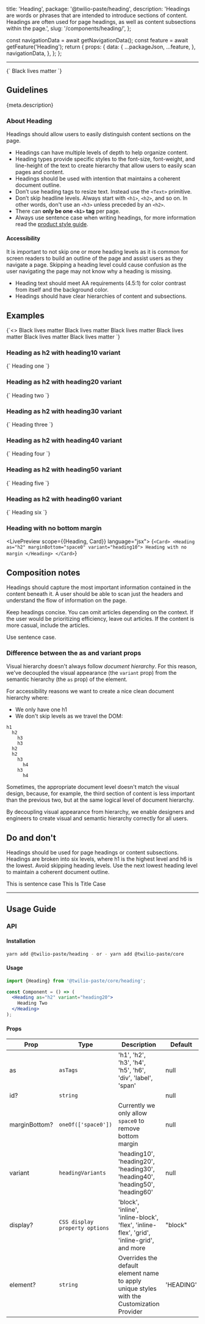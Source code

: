   title: 'Heading',
  package: '@twilio-paste/heading',
  description:
    'Headings are words or phrases that are intended to introduce sections of content. Headings are often used for page headings, as well as content subsections within the page.',
  slug: '/components/heading/',
};



  const navigationData = await getNavigationData();
  const feature = await getFeature('Heading');
  return {
    props: {
      data: {
        ...packageJson,
        ...feature,
      },
      navigationData,
    },
  };
};

<NormalizedComponentHeader
  categoryRoute={SidebarCategoryRoutes.COMPONENTS}
  githubUrl="https://github.com/twilio-labs/paste/tree/main/packages/paste-core/components/heading"
  storybookUrl="/?path=/story/components-heading--"
  data={props.data}
/>

---

<contentwrapper>

<PageAside data={mdxHeadings} />

<content>

<LivePreview scope={{Heading}} language="jsx">
  {`<Heading as="h1" variant="heading10" marginBottom="space0">
  Black lives matter
</Heading>`}
</LivePreview>

## Guidelines

<Paragraph>{meta.description}</Paragraph>

### About Heading

Headings should allow users to easily distinguish content sections on the page.

- Headings can have multiple levels of depth to help organize content.
- Heading types provide specific styles to the font-size, font-weight, and line-height of the text to create hierarchy that allow users to easily scan pages and content.
- Headings should be used with intention that maintains a coherent document outline.
- Don’t use heading tags to resize text. Instead use the `<Text>` primitive.
- Don’t skip headline levels. Always start with `<h1>`, `<h2>`, and so on. In other words, don't use an `<h3>` unless preceded by an `<h2>`.
- There can **only be one `<h1>` tag** per page.
- Always use sentence case when writing headings, for more information read the [product style guide](/foundations/content/product-style-guide/#sentence-case).

#### Accessibility

It is important to not skip one or more heading levels as it is common for screen readers to build an outline of the page and assist users as they navigate a page. Skipping a heading level could cause confusion as the user navigating the page may not know why a heading is missing.

- Heading text should meet AA requirements (4.5:1) for color contrast from itself and the background color.
- Headings should have clear hierarchies of content and subsections.

## Examples

<LivePreview scope={{Heading}} language="jsx">
  {`<>
<Heading as="h1" variant="heading10">
  Black lives matter
</Heading>

<Heading as="h2" variant="heading20">
  Black lives matter
</Heading>

<Heading as="h3" variant="heading30">
  Black lives matter
</Heading>

<Heading as="h4" variant="heading40">
  Black lives matter
</Heading>

<Heading as="h5" variant="heading50">
  Black lives matter
</Heading>

<Heading as="h6" variant="heading60">
  Black lives matter
</Heading>
</>`}
</LivePreview>

### Heading as h2 with heading10 variant

<LivePreview scope={{Heading}} language="jsx">
  {`<Heading as="h2" variant="heading10">
  Heading one
</Heading>`}
</LivePreview>

### Heading as h2 with heading20 variant

<LivePreview scope={{Heading}} language="jsx">
  {`<Heading as="h2" variant="heading20">
  Heading two
</Heading>`}
</LivePreview>

### Heading as h2 with heading30 variant

<LivePreview scope={{Heading}} language="jsx">
  {`<Heading as="h2" variant="heading30">
  Heading three
</Heading>`}
</LivePreview>

### Heading as h2 with heading40 variant

<LivePreview scope={{Heading}} language="jsx">
  {`<Heading as="h2" variant="heading40">
  Heading four
</Heading>`}
</LivePreview>

### Heading as h2 with heading50 variant

<LivePreview scope={{Heading}} language="jsx">
  {`<Heading as="h2" variant="heading50">
  Heading five
</Heading>`}
</LivePreview>

### Heading as h2 with heading60 variant

<LivePreview scope={{Heading}} language="jsx">
  {`<Heading as="h2" variant="heading60">
  Heading six
</Heading>`}
</LivePreview>

### Heading with no bottom margin

<LivePreview scope={{Heading, Card}} language="jsx">
  {`<Card>
  <Heading as="h2" marginBottom="space0" variant="heading10">
    Heading with no margin
  </Heading>
</Card>`}
</LivePreview>

## Composition notes

Headings should capture the most important information contained in the content beneath it. A user should be able to scan just the headers and understand the flow of information on the page.

Keep headings concise. You can omit articles depending on the context. If the user would be prioritizing efficiency, leave out articles. If the content is more casual, include the articles.

Use sentence case.

### Difference between the as and variant props

Visual hierarchy doesn't always follow <em>document hierarchy</em>. For
this reason, we've decoupled the visual appearance (the `variant` prop)
from the semantic hierarchy (the `as` prop) of the element.

For accessibility reasons we want to create a nice clean document hierarchy where:

- We only have one h1
- We don't skip levels as we travel the DOM:

```
h1
  h2
    h3
    h3
  h2
  h2
    h3
      h4
    h3
      h4
```

Sometimes, the appropriate document level doesn't match the visual design,
because, for example, the third section of content is less important than
the previous two, but at the same logical level of document hierarchy.

By decoupling visual appearance from hierarchy, we enable designers
and engineers to create visual and semantic hierarchy correctly for all users.

## Do and don't

Headings should be used for page headings or content subsections. Headings are broken into six levels, where h1 is the highest level and h6 is the lowest. Avoid skipping heading levels. Use the next lowest heading level to maintain a coherent document outline.

<DoDont>
  <Do title="Do" body="Use sentence case in headings." center>
    <Heading as="h2" variant="heading10">
      This is sentence case
    </Heading>
  </Do>
  <Dont title="Don't" body="Don’t use title case." center>
    <Heading as="h2" variant="heading10">
      This Is Title Case
    </Heading>
  </Dont>
</DoDont>

<DoDont>
  <Do title="Do" body="Use headings for page headings and to organize content on the page." />
  <Dont title="Don't" body="Don’t use headings for pure stylistic purposes." />
</DoDont>

<DoDont>
  <Do title="Do" body="Use headings in order." />
  <Dont title="Don't" body="Don’t skip levels or put smaller headings before larger headings." />
</DoDont>

---

## Usage Guide

### API

#### Installation

```bash
yarn add @twilio-paste/heading - or - yarn add @twilio-paste/core
```

#### Usage

```jsx
import {Heading} from '@twilio-paste/core/heading';

const Component = () => (
  <Heading as="h2" variant="heading20">
    Heading Two
  </Heading>
);
```

#### Props

| Prop          | Type                           | Description                                                                               | Default   |
| ------------- | ------------------------------ | ----------------------------------------------------------------------------------------- | --------- |
| as            | `asTags`                       | 'h1', 'h2', 'h3', 'h4', 'h5', 'h6', 'div', 'label', 'span'                                | null      |
| id?           | `string`                       |                                                                                           | null      |
| marginBottom? | `oneOf(['space0'])`            | Currently we only allow `space0` to remove bottom margin                                  | null      |
| variant       | `headingVariants`              | 'heading10', 'heading20', 'heading30', 'heading40', 'heading50', 'heading60'              | null      |
| display?      | `CSS display property options` | 'block', 'inline', 'inline-block', 'flex', 'inline-flex', 'grid', 'inline-grid', and more | "block"   |
| element?      | `string`                       | Overrides the default element name to apply unique styles with the Customization Provider | 'HEADING' |

<ChangelogRevealer>
  <Changelog />
</ChangelogRevealer>

</content>

</contentwrapper>
